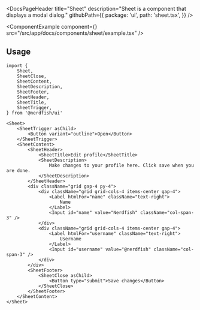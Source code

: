 <DocsPageHeader
	title="Sheet"
	description="Sheet is a component that displays a modal dialog."
	githubPath={{
		package: 'ui',
		path: 'sheet.tsx',
	}}
/>

<ComponentExample
	component={<SheetExample />}
	src="/src/app/docs/components/sheet/example.tsx"
/>

## Usage

```tsx
import {
	Sheet,
	SheetClose,
	SheetContent,
	SheetDescription,
	SheetFooter,
	SheetHeader,
	SheetTitle,
	SheetTrigger,
} from '@nerdfish/ui'
```

```tsx
<Sheet>
	<SheetTrigger asChild>
		<Button variant="outline">Open</Button>
	</SheetTrigger>
	<SheetContent>
		<SheetHeader>
			<SheetTitle>Edit profile</SheetTitle>
			<SheetDescription>
				Make changes to your profile here. Click save when you are done.
			</SheetDescription>
		</SheetHeader>
		<div className="grid gap-4 py-4">
			<div className="grid grid-cols-4 items-center gap-4">
				<Label htmlFor="name" className="text-right">
					Name
				</Label>
				<Input id="name" value="Nerdfish" className="col-span-3" />
			</div>
			<div className="grid grid-cols-4 items-center gap-4">
				<Label htmlFor="username" className="text-right">
					Username
				</Label>
				<Input id="username" value="@nerdfish" className="col-span-3" />
			</div>
		</div>
		<SheetFooter>
			<SheetClose asChild>
				<Button type="submit">Save changes</Button>
			</SheetClose>
		</SheetFooter>
	</SheetContent>
</Sheet>
```
